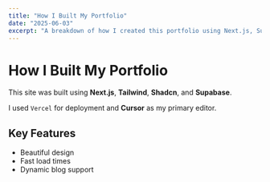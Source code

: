 ---
title: "How I Built My Portfolio"
date: "2025-06-03"
excerpt: "A breakdown of how I created this portfolio using Next.js, Supabase, Tailwind, and Shadcn UI."
---

# How I Built My Portfolio

This site was built using **Next.js**, **Tailwind**, **Shadcn**, and **Supabase**.

I used `Vercel` for deployment and **Cursor** as my primary editor.

## Key Features

- Beautiful design
- Fast load times
- Dynamic blog support
